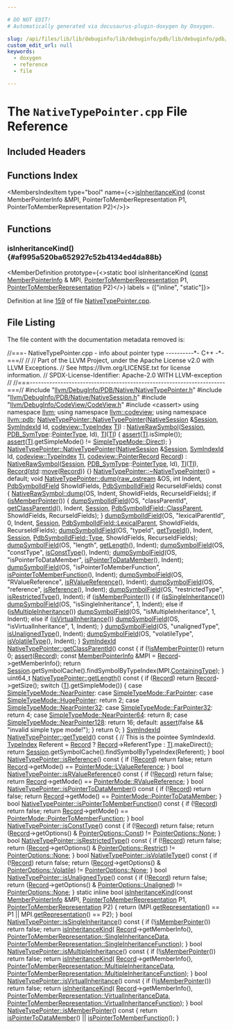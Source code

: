 ```yaml
---

# DO NOT EDIT!
# Automatically generated via docusaurus-plugin-doxygen by Doxygen.

slug: /api/files/lib/lib/debuginfo/lib/debuginfo/pdb/lib/debuginfo/pdb/native/nativetypepointer-cpp
custom_edit_url: null
keywords:
  - doxygen
  - reference
  - file

---
```





# The `NativeTypePointer.cpp` File Reference

<DoxygenPage pluginConfig={pluginConfig}>



## Included Headers

<IncludesList>
<IncludesListItem
  filePath="llvm/DebugInfo/PDB/Native/NativeTypePointer.h"
  permalink="/docs/api/files/include/include/llvm/include/llvm/debuginfo/include/llvm/debuginfo/pdb/include/llvm/debuginfo/pdb/native/nativetypepointer-h"
  isLocal="true" />
<IncludesListItem
  filePath="llvm/DebugInfo/PDB/Native/NativeSession.h"
  permalink="/docs/api/files/include/include/llvm/include/llvm/debuginfo/include/llvm/debuginfo/pdb/include/llvm/debuginfo/pdb/native/nativesession-h"
  isLocal="true" />
<IncludesListItem
  filePath="llvm/DebugInfo/CodeView/CodeView.h"
  permalink="/docs/api/files/include/include/llvm/include/llvm/debuginfo/include/llvm/debuginfo/codeview/codeview-h"
  isLocal="true" />
<IncludesListItem
  filePath="cassert"
  permalink=""
  isLocal="false" />
</IncludesList>

## Functions Index

<MembersIndex>

<MembersIndexItem
  type="bool"
  name={<><a href="#af995a520ba652927c52b4134ed4da88b">isInheritanceKind</a> (const MemberPointerInfo &amp;MPI, PointerToMemberRepresentation P1, PointerToMemberRepresentation P2)</>}>
</MembersIndexItem>

</MembersIndex>


<SectionDefinition>

## Functions

### isInheritanceKind() {#af995a520ba652927c52b4134ed4da88b}

<MemberDefinition
  prototype={<>static bool isInheritanceKind (<a href="/docs/api/files/lib/lib/target/lib/target/aarch64/aarch64promoteconstant-cpp/#a90f8350fecae261c25be85d38b451bff">const</a> <a href="/docs/api/classes/llvm/codeview/memberpointerinfo">MemberPointerInfo</a> &amp; MPI, <a href="/docs/api/namespaces/llvm/codeview/#a524c6566f0266fbbbe1c7ed25882c7dd">PointerToMemberRepresentation</a> P1, <a href="/docs/api/namespaces/llvm/codeview/#a524c6566f0266fbbbe1c7ed25882c7dd">PointerToMemberRepresentation</a> P2)</>}
  labels = {["inline", "static"]}>

Definition at line <a href="#l00159">159</a> of file <a href="/docs/api/files/lib/lib/debuginfo/lib/debuginfo/pdb/lib/debuginfo/pdb/native/nativetypepointer-cpp">NativeTypePointer.cpp</a>.
</MemberDefinition>

</SectionDefinition>

## File Listing

The file content with the documentation metadata removed is:

<ProgramListing>

<Link id="l00001" /><CodeLine lineNumber="1"><span class="doxyHighlightComment">//===- NativeTypePointer.cpp - info about pointer type ----------&#42;- C++ -&#42;-===//</span></CodeLine>
<Link id="l00002" /><CodeLine lineNumber="2"><span class="doxyHighlightComment">//</span></CodeLine>
<Link id="l00003" /><CodeLine lineNumber="3"><span class="doxyHighlightComment">// Part of the LLVM Project, under the Apache License v2.0 with LLVM Exceptions.</span></CodeLine>
<Link id="l00004" /><CodeLine lineNumber="4"><span class="doxyHighlightComment">// See https://llvm.org/LICENSE.txt for license information.</span></CodeLine>
<Link id="l00005" /><CodeLine lineNumber="5"><span class="doxyHighlightComment">// SPDX-License-Identifier: Apache-2.0 WITH LLVM-exception</span></CodeLine>
<Link id="l00006" /><CodeLine lineNumber="6"><span class="doxyHighlightComment">//</span></CodeLine>
<Link id="l00007" /><CodeLine lineNumber="7"><span class="doxyHighlightComment">//===----------------------------------------------------------------------===//</span></CodeLine>
<Link id="l00008" /><CodeLine lineNumber="8"></CodeLine>
<Link id="l00009" /><CodeLine lineNumber="9"><span class="doxyHighlightPreprocessor">#include &quot;<a href="/docs/api/files/include/include/llvm/include/llvm/debuginfo/include/llvm/debuginfo/pdb/include/llvm/debuginfo/pdb/native/nativetypepointer-h">llvm/DebugInfo/PDB/Native/NativeTypePointer.h</a>&quot;</span></CodeLine>
<Link id="l00010" /><CodeLine lineNumber="10"><span class="doxyHighlightPreprocessor">#include &quot;<a href="/docs/api/files/include/include/llvm/include/llvm/debuginfo/include/llvm/debuginfo/pdb/include/llvm/debuginfo/pdb/native/nativesession-h">llvm/DebugInfo/PDB/Native/NativeSession.h</a>&quot;</span></CodeLine>
<Link id="l00011" /><CodeLine lineNumber="11"></CodeLine>
<Link id="l00012" /><CodeLine lineNumber="12"><span class="doxyHighlightPreprocessor">#include &quot;<a href="/docs/api/files/include/include/llvm/include/llvm/debuginfo/include/llvm/debuginfo/codeview/codeview-h">llvm/DebugInfo/CodeView/CodeView.h</a>&quot;</span></CodeLine>
<Link id="l00013" /><CodeLine lineNumber="13"></CodeLine>
<Link id="l00014" /><CodeLine lineNumber="14"><span class="doxyHighlightPreprocessor">#include &lt;cassert&gt;</span></CodeLine>
<Link id="l00015" /><CodeLine lineNumber="15"></CodeLine>
<Link id="l00016" /><CodeLine lineNumber="16"><span class="doxyHighlightKeyword">using namespace </span><span class="doxyHighlight"><a href="/docs/api/namespaces/llvm">llvm</a>;</span></CodeLine>
<Link id="l00017" /><CodeLine lineNumber="17"><span class="doxyHighlightKeyword">using namespace </span><span class="doxyHighlight"><a href="/docs/api/namespaces/llvm/codeview">llvm::codeview</a>;</span></CodeLine>
<Link id="l00018" /><CodeLine lineNumber="18"><span class="doxyHighlightKeyword">using namespace </span><span class="doxyHighlight"><a href="/docs/api/namespaces/llvm/pdb">llvm::pdb</a>;</span></CodeLine>
<Link id="l00019" /><CodeLine lineNumber="19"></CodeLine>
<Link id="l00020" /><CodeLine lineNumber="20" lineLink="/docs/api/classes/llvm/pdb/nativetypepointer/#ab505cfbd671a4ca4db53adda746f04ad"><span class="doxyHighlight"><a href="/docs/api/classes/llvm/pdb/nativetypepointer/#ab505cfbd671a4ca4db53adda746f04ad">NativeTypePointer::NativeTypePointer</a>(<a href="/docs/api/classes/llvm/pdb/nativesession">NativeSession</a> &amp;<a href="/docs/api/classes/llvm/pdb/nativerawsymbol/#ae264b7462dfb57a16a94b8f871f52920">Session</a>, <a href="/docs/api/namespaces/llvm/pdb/#a0d95a0af7fff523a0a4bfb7f6b578d12">SymIndexId</a> Id,</span></CodeLine>
<Link id="l00021" /><CodeLine lineNumber="21"><span class="doxyHighlight">                                     <a href="/docs/api/classes/llvm/codeview/typeindex">codeview::TypeIndex</a> <a href="/docs/api/classes/llvm/pdb/nativetypepointer/#a90bb92a5920a90c1263efc52a320a130">TI</a>)</span></CodeLine>
<Link id="l00022" /><CodeLine lineNumber="22"><span class="doxyHighlight">    : <a href="/docs/api/classes/llvm/pdb/nativerawsymbol/#a4cbeed8a0b429b5aea245873a199f97b">NativeRawSymbol</a>(<a href="/docs/api/classes/llvm/pdb/nativerawsymbol/#ae264b7462dfb57a16a94b8f871f52920">Session</a>, <a href="/docs/api/namespaces/llvm/pdb/#a33e853ec74d48b1340d1d4bae772d30b">PDB&#95;SymType</a>::<a href="/docs/api/namespaces/llvm/pdb/#a33e853ec74d48b1340d1d4bae772d30bae385c38bb67ea909198e13ee23c21028">PointerType</a>, Id), <a href="/docs/api/classes/llvm/pdb/nativetypepointer/#a90bb92a5920a90c1263efc52a320a130">TI</a>(<a href="/docs/api/classes/llvm/pdb/nativetypepointer/#a90bb92a5920a90c1263efc52a320a130">TI</a>) &#123;</span></CodeLine>
<Link id="l00023" /><CodeLine lineNumber="23"><span class="doxyHighlight">  <a href="/docs/api/files/lib/lib/target/lib/target/amdgpu/silowercontrolflow-cpp/#a4868c5d81c5ccc98c47aeab6244346a0">assert</a>(<a href="/docs/api/classes/llvm/pdb/nativetypepointer/#a90bb92a5920a90c1263efc52a320a130">TI</a>.isSimple());</span></CodeLine>
<Link id="l00024" /><CodeLine lineNumber="24"><span class="doxyHighlight">  <a href="/docs/api/files/lib/lib/target/lib/target/amdgpu/silowercontrolflow-cpp/#a4868c5d81c5ccc98c47aeab6244346a0">assert</a>(<a href="/docs/api/classes/llvm/pdb/nativetypepointer/#a90bb92a5920a90c1263efc52a320a130">TI</a>.getSimpleMode() != <a href="/docs/api/namespaces/llvm/codeview/#a9a5c54ae452fcc89ddc0c8d9b7b46caaafd1dd0c603be8170f9eae0be9f2f6afb">SimpleTypeMode::Direct</a>);</span></CodeLine>
<Link id="l00025" /><CodeLine lineNumber="25"><span class="doxyHighlight">&#125;</span></CodeLine>
<Link id="l00026" /><CodeLine lineNumber="26"></CodeLine>
<Link id="l00027" /><CodeLine lineNumber="27" lineLink="/docs/api/classes/llvm/pdb/nativetypepointer/#a6c55b42ed0eae4232518eb7911e4527b"><span class="doxyHighlight"><a href="/docs/api/classes/llvm/pdb/nativetypepointer/#ab505cfbd671a4ca4db53adda746f04ad">NativeTypePointer::NativeTypePointer</a>(<a href="/docs/api/classes/llvm/pdb/nativesession">NativeSession</a> &amp;<a href="/docs/api/classes/llvm/pdb/nativerawsymbol/#ae264b7462dfb57a16a94b8f871f52920">Session</a>, <a href="/docs/api/namespaces/llvm/pdb/#a0d95a0af7fff523a0a4bfb7f6b578d12">SymIndexId</a> Id,</span></CodeLine>
<Link id="l00028" /><CodeLine lineNumber="28"><span class="doxyHighlight">                                     <a href="/docs/api/classes/llvm/codeview/typeindex">codeview::TypeIndex</a> <a href="/docs/api/classes/llvm/pdb/nativetypepointer/#a90bb92a5920a90c1263efc52a320a130">TI</a>,</span></CodeLine>
<Link id="l00029" /><CodeLine lineNumber="29"><span class="doxyHighlight">                                     <a href="/docs/api/classes/llvm/codeview/pointerrecord">codeview::PointerRecord</a> <a href="/docs/api/classes/llvm/pdb/nativetypepointer/#aeab0af506bd57a8fb15cae29a3309ed7">Record</a>)</span></CodeLine>
<Link id="l00030" /><CodeLine lineNumber="30"><span class="doxyHighlight">    : <a href="/docs/api/classes/llvm/pdb/nativerawsymbol/#a4cbeed8a0b429b5aea245873a199f97b">NativeRawSymbol</a>(<a href="/docs/api/classes/llvm/pdb/nativerawsymbol/#ae264b7462dfb57a16a94b8f871f52920">Session</a>, <a href="/docs/api/namespaces/llvm/pdb/#a33e853ec74d48b1340d1d4bae772d30b">PDB&#95;SymType</a>::<a href="/docs/api/namespaces/llvm/pdb/#a33e853ec74d48b1340d1d4bae772d30bae385c38bb67ea909198e13ee23c21028">PointerType</a>, Id), <a href="/docs/api/classes/llvm/pdb/nativetypepointer/#a90bb92a5920a90c1263efc52a320a130">TI</a>(<a href="/docs/api/classes/llvm/pdb/nativetypepointer/#a90bb92a5920a90c1263efc52a320a130">TI</a>),</span></CodeLine>
<Link id="l00031" /><CodeLine lineNumber="31"><span class="doxyHighlight">      <a href="/docs/api/classes/llvm/pdb/nativetypepointer/#aeab0af506bd57a8fb15cae29a3309ed7">Record</a>(<a href="/docs/api/namespaces/std">std</a>::<a href="/docs/api/namespaces/llvm/#abfc9c7ecf70f66901e439f7c04ef3dbb">move</a>(<a href="/docs/api/classes/llvm/pdb/nativetypepointer/#aeab0af506bd57a8fb15cae29a3309ed7">Record</a>)) &#123;&#125;</span></CodeLine>
<Link id="l00032" /><CodeLine lineNumber="32"></CodeLine>
<Link id="l00033" /><CodeLine lineNumber="33"><span class="doxyHighlight"><a href="/docs/api/classes/llvm/pdb/nativetypepointer/#a5429597efbdd652c1552340981ea852d">NativeTypePointer::~NativeTypePointer</a>() = </span><span class="doxyHighlightKeywordFlow">default</span><span class="doxyHighlight">;</span></CodeLine>
<Link id="l00034" /><CodeLine lineNumber="34"></CodeLine>
<Link id="l00035" /><CodeLine lineNumber="35" lineLink="/docs/api/classes/llvm/pdb/nativetypepointer/#a345422190d7931ba8f40e98dcf8e75b0"><span class="doxyHighlightKeywordType">void</span><span class="doxyHighlight"> <a href="/docs/api/classes/llvm/pdb/nativetypepointer/#a345422190d7931ba8f40e98dcf8e75b0">NativeTypePointer::dump</a>(<a href="/docs/api/classes/llvm/raw-ostream">raw&#95;ostream</a> &amp;OS, </span><span class="doxyHighlightKeywordType">int</span><span class="doxyHighlight"> Indent,</span></CodeLine>
<Link id="l00036" /><CodeLine lineNumber="36"><span class="doxyHighlight">                             <a href="/docs/api/namespaces/llvm/pdb/#a952cb7401a07c49e2879fbfc92f0dc2c">PdbSymbolIdField</a> ShowIdFields,</span></CodeLine>
<Link id="l00037" /><CodeLine lineNumber="37"><span class="doxyHighlight">                             <a href="/docs/api/namespaces/llvm/pdb/#a952cb7401a07c49e2879fbfc92f0dc2c">PdbSymbolIdField</a> RecurseIdFields)</span><span class="doxyHighlightKeyword"> const </span><span class="doxyHighlight">&#123;</span></CodeLine>
<Link id="l00038" /><CodeLine lineNumber="38"><span class="doxyHighlight">  <a href="/docs/api/classes/llvm/pdb/nativerawsymbol/#aeeda1eb1da6fda8318d0a3093caa3ea2">NativeRawSymbol::dump</a>(OS, Indent, ShowIdFields, RecurseIdFields);</span></CodeLine>
<Link id="l00039" /><CodeLine lineNumber="39"></CodeLine>
<Link id="l00040" /><CodeLine lineNumber="40"><span class="doxyHighlight">  </span><span class="doxyHighlightKeywordFlow">if</span><span class="doxyHighlight"> (<a href="/docs/api/classes/llvm/pdb/nativetypepointer/#aa7e4a7228eb6759f0a31c4befccf8019">isMemberPointer</a>()) &#123;</span></CodeLine>
<Link id="l00041" /><CodeLine lineNumber="41"><span class="doxyHighlight">    <a href="/docs/api/namespaces/llvm/pdb/#aebe60f61f4fe8956834c561bfb8a75e8">dumpSymbolIdField</a>(OS, </span><span class="doxyHighlightStringLiteral">&quot;classParentId&quot;</span><span class="doxyHighlight">, <a href="/docs/api/classes/llvm/pdb/nativetypepointer/#a4805d5612b80e0d248c3ddc1a2997a95">getClassParentId</a>(), Indent, <a href="/docs/api/classes/llvm/pdb/nativerawsymbol/#ae264b7462dfb57a16a94b8f871f52920">Session</a>,</span></CodeLine>
<Link id="l00042" /><CodeLine lineNumber="42"><span class="doxyHighlight">                      <a href="/docs/api/namespaces/llvm/pdb/#a952cb7401a07c49e2879fbfc92f0dc2ca5ec2b91b4f21888ae4a157c15d806941">PdbSymbolIdField::ClassParent</a>, ShowIdFields,</span></CodeLine>
<Link id="l00043" /><CodeLine lineNumber="43"><span class="doxyHighlight">                      RecurseIdFields);</span></CodeLine>
<Link id="l00044" /><CodeLine lineNumber="44"><span class="doxyHighlight">  &#125;</span></CodeLine>
<Link id="l00045" /><CodeLine lineNumber="45"><span class="doxyHighlight">  <a href="/docs/api/namespaces/llvm/pdb/#aebe60f61f4fe8956834c561bfb8a75e8">dumpSymbolIdField</a>(OS, </span><span class="doxyHighlightStringLiteral">&quot;lexicalParentId&quot;</span><span class="doxyHighlight">, 0, Indent, <a href="/docs/api/classes/llvm/pdb/nativerawsymbol/#ae264b7462dfb57a16a94b8f871f52920">Session</a>,</span></CodeLine>
<Link id="l00046" /><CodeLine lineNumber="46"><span class="doxyHighlight">                    <a href="/docs/api/namespaces/llvm/pdb/#a952cb7401a07c49e2879fbfc92f0dc2ca0a31053bfd7ad7db33f78a8c31f4c99a">PdbSymbolIdField::LexicalParent</a>, ShowIdFields,</span></CodeLine>
<Link id="l00047" /><CodeLine lineNumber="47"><span class="doxyHighlight">                    RecurseIdFields);</span></CodeLine>
<Link id="l00048" /><CodeLine lineNumber="48"><span class="doxyHighlight">  <a href="/docs/api/namespaces/llvm/pdb/#aebe60f61f4fe8956834c561bfb8a75e8">dumpSymbolIdField</a>(OS, </span><span class="doxyHighlightStringLiteral">&quot;typeId&quot;</span><span class="doxyHighlight">, <a href="/docs/api/classes/llvm/pdb/nativetypepointer/#a0a0e930306877fcde9ec2d6b9e9abd15">getTypeId</a>(), Indent, <a href="/docs/api/classes/llvm/pdb/nativerawsymbol/#ae264b7462dfb57a16a94b8f871f52920">Session</a>,</span></CodeLine>
<Link id="l00049" /><CodeLine lineNumber="49"><span class="doxyHighlight">                    <a href="/docs/api/namespaces/llvm/pdb/#a952cb7401a07c49e2879fbfc92f0dc2caa1fa27779242b4902f7ae3bdd5c6d508">PdbSymbolIdField::Type</a>, ShowIdFields, RecurseIdFields);</span></CodeLine>
<Link id="l00050" /><CodeLine lineNumber="50"><span class="doxyHighlight">  <a href="/docs/api/namespaces/llvm/pdb/#a28e0e7c7f7920e3608fea13ec3e4394e">dumpSymbolField</a>(OS, </span><span class="doxyHighlightStringLiteral">&quot;length&quot;</span><span class="doxyHighlight">, <a href="/docs/api/classes/llvm/pdb/nativetypepointer/#ac94623caedbca7f9d08757406113097e">getLength</a>(), Indent);</span></CodeLine>
<Link id="l00051" /><CodeLine lineNumber="51"><span class="doxyHighlight">  <a href="/docs/api/namespaces/llvm/pdb/#a28e0e7c7f7920e3608fea13ec3e4394e">dumpSymbolField</a>(OS, </span><span class="doxyHighlightStringLiteral">&quot;constType&quot;</span><span class="doxyHighlight">, <a href="/docs/api/classes/llvm/pdb/nativetypepointer/#a65827bd953d4215dd6c5635cd9577a13">isConstType</a>(), Indent);</span></CodeLine>
<Link id="l00052" /><CodeLine lineNumber="52"><span class="doxyHighlight">  <a href="/docs/api/namespaces/llvm/pdb/#a28e0e7c7f7920e3608fea13ec3e4394e">dumpSymbolField</a>(OS, </span><span class="doxyHighlightStringLiteral">&quot;isPointerToDataMember&quot;</span><span class="doxyHighlight">, <a href="/docs/api/classes/llvm/pdb/nativetypepointer/#a1f75e0676f94c37de3f6d8682a77c5d6">isPointerToDataMember</a>(), Indent);</span></CodeLine>
<Link id="l00053" /><CodeLine lineNumber="53"><span class="doxyHighlight">  <a href="/docs/api/namespaces/llvm/pdb/#a28e0e7c7f7920e3608fea13ec3e4394e">dumpSymbolField</a>(OS, </span><span class="doxyHighlightStringLiteral">&quot;isPointerToMemberFunction&quot;</span><span class="doxyHighlight">, <a href="/docs/api/classes/llvm/pdb/nativetypepointer/#a424b3b1c390e74a8177b087699bcd22c">isPointerToMemberFunction</a>(),</span></CodeLine>
<Link id="l00054" /><CodeLine lineNumber="54"><span class="doxyHighlight">                  Indent);</span></CodeLine>
<Link id="l00055" /><CodeLine lineNumber="55"><span class="doxyHighlight">  <a href="/docs/api/namespaces/llvm/pdb/#a28e0e7c7f7920e3608fea13ec3e4394e">dumpSymbolField</a>(OS, </span><span class="doxyHighlightStringLiteral">&quot;RValueReference&quot;</span><span class="doxyHighlight">, <a href="/docs/api/classes/llvm/pdb/nativetypepointer/#aaad1bb64a5fe6dfe831822aa51d119a8">isRValueReference</a>(), Indent);</span></CodeLine>
<Link id="l00056" /><CodeLine lineNumber="56"><span class="doxyHighlight">  <a href="/docs/api/namespaces/llvm/pdb/#a28e0e7c7f7920e3608fea13ec3e4394e">dumpSymbolField</a>(OS, </span><span class="doxyHighlightStringLiteral">&quot;reference&quot;</span><span class="doxyHighlight">, <a href="/docs/api/classes/llvm/pdb/nativetypepointer/#a5491839bc80efcb86c57f2d102432f18">isReference</a>(), Indent);</span></CodeLine>
<Link id="l00057" /><CodeLine lineNumber="57"><span class="doxyHighlight">  <a href="/docs/api/namespaces/llvm/pdb/#a28e0e7c7f7920e3608fea13ec3e4394e">dumpSymbolField</a>(OS, </span><span class="doxyHighlightStringLiteral">&quot;restrictedType&quot;</span><span class="doxyHighlight">, <a href="/docs/api/classes/llvm/pdb/nativetypepointer/#aeb1f0b3a5fc18615a2e91380fc58ba1b">isRestrictedType</a>(), Indent);</span></CodeLine>
<Link id="l00058" /><CodeLine lineNumber="58"><span class="doxyHighlight">  </span><span class="doxyHighlightKeywordFlow">if</span><span class="doxyHighlight"> (<a href="/docs/api/classes/llvm/pdb/nativetypepointer/#aa7e4a7228eb6759f0a31c4befccf8019">isMemberPointer</a>()) &#123;</span></CodeLine>
<Link id="l00059" /><CodeLine lineNumber="59"><span class="doxyHighlight">    </span><span class="doxyHighlightKeywordFlow">if</span><span class="doxyHighlight"> (<a href="/docs/api/classes/llvm/pdb/nativetypepointer/#a6dcf96a969eb7a017c7ee193e226ce3c">isSingleInheritance</a>())</span></CodeLine>
<Link id="l00060" /><CodeLine lineNumber="60"><span class="doxyHighlight">      <a href="/docs/api/namespaces/llvm/pdb/#a28e0e7c7f7920e3608fea13ec3e4394e">dumpSymbolField</a>(OS, </span><span class="doxyHighlightStringLiteral">&quot;isSingleInheritance&quot;</span><span class="doxyHighlight">, 1, Indent);</span></CodeLine>
<Link id="l00061" /><CodeLine lineNumber="61"><span class="doxyHighlight">    </span><span class="doxyHighlightKeywordFlow">else</span><span class="doxyHighlight"> </span><span class="doxyHighlightKeywordFlow">if</span><span class="doxyHighlight"> (<a href="/docs/api/classes/llvm/pdb/nativetypepointer/#a7253f2536c2db48120492b1b078ca0f4">isMultipleInheritance</a>())</span></CodeLine>
<Link id="l00062" /><CodeLine lineNumber="62"><span class="doxyHighlight">      <a href="/docs/api/namespaces/llvm/pdb/#a28e0e7c7f7920e3608fea13ec3e4394e">dumpSymbolField</a>(OS, </span><span class="doxyHighlightStringLiteral">&quot;isMultipleInheritance&quot;</span><span class="doxyHighlight">, 1, Indent);</span></CodeLine>
<Link id="l00063" /><CodeLine lineNumber="63"><span class="doxyHighlight">    </span><span class="doxyHighlightKeywordFlow">else</span><span class="doxyHighlight"> </span><span class="doxyHighlightKeywordFlow">if</span><span class="doxyHighlight"> (<a href="/docs/api/classes/llvm/pdb/nativetypepointer/#a5e925cb23beb9c7f21317f0905151a49">isVirtualInheritance</a>())</span></CodeLine>
<Link id="l00064" /><CodeLine lineNumber="64"><span class="doxyHighlight">      <a href="/docs/api/namespaces/llvm/pdb/#a28e0e7c7f7920e3608fea13ec3e4394e">dumpSymbolField</a>(OS, </span><span class="doxyHighlightStringLiteral">&quot;isVirtualInheritance&quot;</span><span class="doxyHighlight">, 1, Indent);</span></CodeLine>
<Link id="l00065" /><CodeLine lineNumber="65"><span class="doxyHighlight">  &#125;</span></CodeLine>
<Link id="l00066" /><CodeLine lineNumber="66"><span class="doxyHighlight">  <a href="/docs/api/namespaces/llvm/pdb/#a28e0e7c7f7920e3608fea13ec3e4394e">dumpSymbolField</a>(OS, </span><span class="doxyHighlightStringLiteral">&quot;unalignedType&quot;</span><span class="doxyHighlight">, <a href="/docs/api/classes/llvm/pdb/nativetypepointer/#ab5d9e48c7b104c0bd45fe643a8e12891">isUnalignedType</a>(), Indent);</span></CodeLine>
<Link id="l00067" /><CodeLine lineNumber="67"><span class="doxyHighlight">  <a href="/docs/api/namespaces/llvm/pdb/#a28e0e7c7f7920e3608fea13ec3e4394e">dumpSymbolField</a>(OS, </span><span class="doxyHighlightStringLiteral">&quot;volatileType&quot;</span><span class="doxyHighlight">, <a href="/docs/api/classes/llvm/pdb/nativetypepointer/#ac78738977ee6d3500698798e7ee69b64">isVolatileType</a>(), Indent);</span></CodeLine>
<Link id="l00068" /><CodeLine lineNumber="68"><span class="doxyHighlight">&#125;</span></CodeLine>
<Link id="l00069" /><CodeLine lineNumber="69"></CodeLine>
<Link id="l00070" /><CodeLine lineNumber="70" lineLink="/docs/api/classes/llvm/pdb/nativetypepointer/#a4805d5612b80e0d248c3ddc1a2997a95"><span class="doxyHighlight"><a href="/docs/api/namespaces/llvm/pdb/#a0d95a0af7fff523a0a4bfb7f6b578d12">SymIndexId</a> <a href="/docs/api/classes/llvm/pdb/nativetypepointer/#a4805d5612b80e0d248c3ddc1a2997a95">NativeTypePointer::getClassParentId</a>()</span><span class="doxyHighlightKeyword"> const </span><span class="doxyHighlight">&#123;</span></CodeLine>
<Link id="l00071" /><CodeLine lineNumber="71"><span class="doxyHighlight">  </span><span class="doxyHighlightKeywordFlow">if</span><span class="doxyHighlight"> (!<a href="/docs/api/classes/llvm/pdb/nativetypepointer/#aa7e4a7228eb6759f0a31c4befccf8019">isMemberPointer</a>())</span></CodeLine>
<Link id="l00072" /><CodeLine lineNumber="72"><span class="doxyHighlight">    </span><span class="doxyHighlightKeywordFlow">return</span><span class="doxyHighlight"> 0;</span></CodeLine>
<Link id="l00073" /><CodeLine lineNumber="73"></CodeLine>
<Link id="l00074" /><CodeLine lineNumber="74"><span class="doxyHighlight">  <a href="/docs/api/files/lib/lib/target/lib/target/amdgpu/silowercontrolflow-cpp/#a4868c5d81c5ccc98c47aeab6244346a0">assert</a>(<a href="/docs/api/classes/llvm/pdb/nativetypepointer/#aeab0af506bd57a8fb15cae29a3309ed7">Record</a>);</span></CodeLine>
<Link id="l00075" /><CodeLine lineNumber="75"><span class="doxyHighlight">  </span><span class="doxyHighlightKeyword">const</span><span class="doxyHighlight"> <a href="/docs/api/classes/llvm/codeview/memberpointerinfo">MemberPointerInfo</a> &amp;MPI = <a href="/docs/api/classes/llvm/pdb/nativetypepointer/#aeab0af506bd57a8fb15cae29a3309ed7">Record</a>-&gt;getMemberInfo();</span></CodeLine>
<Link id="l00076" /><CodeLine lineNumber="76"><span class="doxyHighlight">  </span><span class="doxyHighlightKeywordFlow">return</span><span class="doxyHighlight"> <a href="/docs/api/classes/llvm/pdb/nativerawsymbol/#ae264b7462dfb57a16a94b8f871f52920">Session</a>.getSymbolCache().findSymbolByTypeIndex(MPI.<a href="/docs/api/classes/llvm/codeview/memberpointerinfo/#aa62149c3c6a779f5fc77447390ccfc5f">ContainingType</a>);</span></CodeLine>
<Link id="l00077" /><CodeLine lineNumber="77"><span class="doxyHighlight">&#125;</span></CodeLine>
<Link id="l00078" /><CodeLine lineNumber="78"></CodeLine>
<Link id="l00079" /><CodeLine lineNumber="79" lineLink="/docs/api/classes/llvm/pdb/nativetypepointer/#ac94623caedbca7f9d08757406113097e"><span class="doxyHighlight">uint64&#95;t <a href="/docs/api/classes/llvm/pdb/nativetypepointer/#ac94623caedbca7f9d08757406113097e">NativeTypePointer::getLength</a>()</span><span class="doxyHighlightKeyword"> const </span><span class="doxyHighlight">&#123;</span></CodeLine>
<Link id="l00080" /><CodeLine lineNumber="80"><span class="doxyHighlight">  </span><span class="doxyHighlightKeywordFlow">if</span><span class="doxyHighlight"> (<a href="/docs/api/classes/llvm/pdb/nativetypepointer/#aeab0af506bd57a8fb15cae29a3309ed7">Record</a>)</span></CodeLine>
<Link id="l00081" /><CodeLine lineNumber="81"><span class="doxyHighlight">    </span><span class="doxyHighlightKeywordFlow">return</span><span class="doxyHighlight"> <a href="/docs/api/classes/llvm/pdb/nativetypepointer/#aeab0af506bd57a8fb15cae29a3309ed7">Record</a>-&gt;getSize();</span></CodeLine>
<Link id="l00082" /><CodeLine lineNumber="82"></CodeLine>
<Link id="l00083" /><CodeLine lineNumber="83"><span class="doxyHighlight">  </span><span class="doxyHighlightKeywordFlow">switch</span><span class="doxyHighlight"> (<a href="/docs/api/classes/llvm/pdb/nativetypepointer/#a90bb92a5920a90c1263efc52a320a130">TI</a>.getSimpleMode()) &#123;</span></CodeLine>
<Link id="l00084" /><CodeLine lineNumber="84"><span class="doxyHighlight">  </span><span class="doxyHighlightKeywordFlow">case</span><span class="doxyHighlight"> <a href="/docs/api/namespaces/llvm/codeview/#a9a5c54ae452fcc89ddc0c8d9b7b46caaa02027bfdc30a94b3403f55272734cfa6">SimpleTypeMode::NearPointer</a>:</span></CodeLine>
<Link id="l00085" /><CodeLine lineNumber="85"><span class="doxyHighlight">  </span><span class="doxyHighlightKeywordFlow">case</span><span class="doxyHighlight"> <a href="/docs/api/namespaces/llvm/codeview/#a9a5c54ae452fcc89ddc0c8d9b7b46caaa50b45f9cd686e534d40ffce8247c33de">SimpleTypeMode::FarPointer</a>:</span></CodeLine>
<Link id="l00086" /><CodeLine lineNumber="86"><span class="doxyHighlight">  </span><span class="doxyHighlightKeywordFlow">case</span><span class="doxyHighlight"> <a href="/docs/api/namespaces/llvm/codeview/#a9a5c54ae452fcc89ddc0c8d9b7b46caaaae71736521fce2dc51ce0fe09f468f3b">SimpleTypeMode::HugePointer</a>:</span></CodeLine>
<Link id="l00087" /><CodeLine lineNumber="87"><span class="doxyHighlight">    </span><span class="doxyHighlightKeywordFlow">return</span><span class="doxyHighlight"> 2;</span></CodeLine>
<Link id="l00088" /><CodeLine lineNumber="88"><span class="doxyHighlight">  </span><span class="doxyHighlightKeywordFlow">case</span><span class="doxyHighlight"> <a href="/docs/api/namespaces/llvm/codeview/#a9a5c54ae452fcc89ddc0c8d9b7b46caaadc6b5357b616d34a07d679a56ad90aba">SimpleTypeMode::NearPointer32</a>:</span></CodeLine>
<Link id="l00089" /><CodeLine lineNumber="89"><span class="doxyHighlight">  </span><span class="doxyHighlightKeywordFlow">case</span><span class="doxyHighlight"> <a href="/docs/api/namespaces/llvm/codeview/#a9a5c54ae452fcc89ddc0c8d9b7b46caaa88173e475c2c0f2897927bf66c470336">SimpleTypeMode::FarPointer32</a>:</span></CodeLine>
<Link id="l00090" /><CodeLine lineNumber="90"><span class="doxyHighlight">    </span><span class="doxyHighlightKeywordFlow">return</span><span class="doxyHighlight"> 4;</span></CodeLine>
<Link id="l00091" /><CodeLine lineNumber="91"><span class="doxyHighlight">  </span><span class="doxyHighlightKeywordFlow">case</span><span class="doxyHighlight"> <a href="/docs/api/namespaces/llvm/codeview/#a9a5c54ae452fcc89ddc0c8d9b7b46caaa6b5cf2c011b307b6427f284c7423a769">SimpleTypeMode::NearPointer64</a>:</span></CodeLine>
<Link id="l00092" /><CodeLine lineNumber="92"><span class="doxyHighlight">    </span><span class="doxyHighlightKeywordFlow">return</span><span class="doxyHighlight"> 8;</span></CodeLine>
<Link id="l00093" /><CodeLine lineNumber="93"><span class="doxyHighlight">  </span><span class="doxyHighlightKeywordFlow">case</span><span class="doxyHighlight"> <a href="/docs/api/namespaces/llvm/codeview/#a9a5c54ae452fcc89ddc0c8d9b7b46caaa9290f95435c323f951e081836e89f2e4">SimpleTypeMode::NearPointer128</a>:</span></CodeLine>
<Link id="l00094" /><CodeLine lineNumber="94"><span class="doxyHighlight">    </span><span class="doxyHighlightKeywordFlow">return</span><span class="doxyHighlight"> 16;</span></CodeLine>
<Link id="l00095" /><CodeLine lineNumber="95"><span class="doxyHighlight">  </span><span class="doxyHighlightKeywordFlow">default</span><span class="doxyHighlight">:</span></CodeLine>
<Link id="l00096" /><CodeLine lineNumber="96"><span class="doxyHighlight">    <a href="/docs/api/files/lib/lib/target/lib/target/amdgpu/silowercontrolflow-cpp/#a4868c5d81c5ccc98c47aeab6244346a0">assert</a>(</span><span class="doxyHighlightKeyword">false</span><span class="doxyHighlight"> &amp;&amp; </span><span class="doxyHighlightStringLiteral">&quot;invalid simple type mode!&quot;</span><span class="doxyHighlight">);</span></CodeLine>
<Link id="l00097" /><CodeLine lineNumber="97"><span class="doxyHighlight">  &#125;</span></CodeLine>
<Link id="l00098" /><CodeLine lineNumber="98"><span class="doxyHighlight">  </span><span class="doxyHighlightKeywordFlow">return</span><span class="doxyHighlight"> 0;</span></CodeLine>
<Link id="l00099" /><CodeLine lineNumber="99"><span class="doxyHighlight">&#125;</span></CodeLine>
<Link id="l00100" /><CodeLine lineNumber="100"></CodeLine>
<Link id="l00101" /><CodeLine lineNumber="101" lineLink="/docs/api/classes/llvm/pdb/nativetypepointer/#a0a0e930306877fcde9ec2d6b9e9abd15"><span class="doxyHighlight"><a href="/docs/api/namespaces/llvm/pdb/#a0d95a0af7fff523a0a4bfb7f6b578d12">SymIndexId</a> <a href="/docs/api/classes/llvm/pdb/nativetypepointer/#a0a0e930306877fcde9ec2d6b9e9abd15">NativeTypePointer::getTypeId</a>()</span><span class="doxyHighlightKeyword"> const </span><span class="doxyHighlight">&#123;</span></CodeLine>
<Link id="l00102" /><CodeLine lineNumber="102"><span class="doxyHighlight">  </span><span class="doxyHighlightComment">// This is the pointee SymIndexId.</span></CodeLine>
<Link id="l00103" /><CodeLine lineNumber="103"><span class="doxyHighlight">  <a href="/docs/api/classes/llvm/codeview/typeindex">TypeIndex</a> Referent = <a href="/docs/api/classes/llvm/pdb/nativetypepointer/#aeab0af506bd57a8fb15cae29a3309ed7">Record</a> ? <a href="/docs/api/classes/llvm/pdb/nativetypepointer/#aeab0af506bd57a8fb15cae29a3309ed7">Record</a>-&gt;ReferentType : <a href="/docs/api/classes/llvm/pdb/nativetypepointer/#a90bb92a5920a90c1263efc52a320a130">TI</a>.makeDirect();</span></CodeLine>
<Link id="l00104" /><CodeLine lineNumber="104"></CodeLine>
<Link id="l00105" /><CodeLine lineNumber="105"><span class="doxyHighlight">  </span><span class="doxyHighlightKeywordFlow">return</span><span class="doxyHighlight"> <a href="/docs/api/classes/llvm/pdb/nativerawsymbol/#ae264b7462dfb57a16a94b8f871f52920">Session</a>.getSymbolCache().findSymbolByTypeIndex(Referent);</span></CodeLine>
<Link id="l00106" /><CodeLine lineNumber="106"><span class="doxyHighlight">&#125;</span></CodeLine>
<Link id="l00107" /><CodeLine lineNumber="107"></CodeLine>
<Link id="l00108" /><CodeLine lineNumber="108" lineLink="/docs/api/classes/llvm/pdb/nativetypepointer/#a5491839bc80efcb86c57f2d102432f18"><span class="doxyHighlightKeywordType">bool</span><span class="doxyHighlight"> <a href="/docs/api/classes/llvm/pdb/nativetypepointer/#a5491839bc80efcb86c57f2d102432f18">NativeTypePointer::isReference</a>()</span><span class="doxyHighlightKeyword"> const </span><span class="doxyHighlight">&#123;</span></CodeLine>
<Link id="l00109" /><CodeLine lineNumber="109"><span class="doxyHighlight">  </span><span class="doxyHighlightKeywordFlow">if</span><span class="doxyHighlight"> (!<a href="/docs/api/classes/llvm/pdb/nativetypepointer/#aeab0af506bd57a8fb15cae29a3309ed7">Record</a>)</span></CodeLine>
<Link id="l00110" /><CodeLine lineNumber="110"><span class="doxyHighlight">    </span><span class="doxyHighlightKeywordFlow">return</span><span class="doxyHighlight"> </span><span class="doxyHighlightKeyword">false</span><span class="doxyHighlight">;</span></CodeLine>
<Link id="l00111" /><CodeLine lineNumber="111"><span class="doxyHighlight">  </span><span class="doxyHighlightKeywordFlow">return</span><span class="doxyHighlight"> <a href="/docs/api/classes/llvm/pdb/nativetypepointer/#aeab0af506bd57a8fb15cae29a3309ed7">Record</a>-&gt;getMode() == <a href="/docs/api/namespaces/llvm/codeview/#a0bfa8e65ecd85f3151f84bb53ad4bcbca3408011d07d71eb98afa178eae72faf6">PointerMode::LValueReference</a>;</span></CodeLine>
<Link id="l00112" /><CodeLine lineNumber="112"><span class="doxyHighlight">&#125;</span></CodeLine>
<Link id="l00113" /><CodeLine lineNumber="113"></CodeLine>
<Link id="l00114" /><CodeLine lineNumber="114" lineLink="/docs/api/classes/llvm/pdb/nativetypepointer/#aaad1bb64a5fe6dfe831822aa51d119a8"><span class="doxyHighlightKeywordType">bool</span><span class="doxyHighlight"> <a href="/docs/api/classes/llvm/pdb/nativetypepointer/#aaad1bb64a5fe6dfe831822aa51d119a8">NativeTypePointer::isRValueReference</a>()</span><span class="doxyHighlightKeyword"> const </span><span class="doxyHighlight">&#123;</span></CodeLine>
<Link id="l00115" /><CodeLine lineNumber="115"><span class="doxyHighlight">  </span><span class="doxyHighlightKeywordFlow">if</span><span class="doxyHighlight"> (!<a href="/docs/api/classes/llvm/pdb/nativetypepointer/#aeab0af506bd57a8fb15cae29a3309ed7">Record</a>)</span></CodeLine>
<Link id="l00116" /><CodeLine lineNumber="116"><span class="doxyHighlight">    </span><span class="doxyHighlightKeywordFlow">return</span><span class="doxyHighlight"> </span><span class="doxyHighlightKeyword">false</span><span class="doxyHighlight">;</span></CodeLine>
<Link id="l00117" /><CodeLine lineNumber="117"><span class="doxyHighlight">  </span><span class="doxyHighlightKeywordFlow">return</span><span class="doxyHighlight"> <a href="/docs/api/classes/llvm/pdb/nativetypepointer/#aeab0af506bd57a8fb15cae29a3309ed7">Record</a>-&gt;getMode() == <a href="/docs/api/namespaces/llvm/codeview/#a0bfa8e65ecd85f3151f84bb53ad4bcbcaa68a3262ced5b445f2a5a1953c279116">PointerMode::RValueReference</a>;</span></CodeLine>
<Link id="l00118" /><CodeLine lineNumber="118"><span class="doxyHighlight">&#125;</span></CodeLine>
<Link id="l00119" /><CodeLine lineNumber="119"></CodeLine>
<Link id="l00120" /><CodeLine lineNumber="120" lineLink="/docs/api/classes/llvm/pdb/nativetypepointer/#a1f75e0676f94c37de3f6d8682a77c5d6"><span class="doxyHighlightKeywordType">bool</span><span class="doxyHighlight"> <a href="/docs/api/classes/llvm/pdb/nativetypepointer/#a1f75e0676f94c37de3f6d8682a77c5d6">NativeTypePointer::isPointerToDataMember</a>()</span><span class="doxyHighlightKeyword"> const </span><span class="doxyHighlight">&#123;</span></CodeLine>
<Link id="l00121" /><CodeLine lineNumber="121"><span class="doxyHighlight">  </span><span class="doxyHighlightKeywordFlow">if</span><span class="doxyHighlight"> (!<a href="/docs/api/classes/llvm/pdb/nativetypepointer/#aeab0af506bd57a8fb15cae29a3309ed7">Record</a>)</span></CodeLine>
<Link id="l00122" /><CodeLine lineNumber="122"><span class="doxyHighlight">    </span><span class="doxyHighlightKeywordFlow">return</span><span class="doxyHighlight"> </span><span class="doxyHighlightKeyword">false</span><span class="doxyHighlight">;</span></CodeLine>
<Link id="l00123" /><CodeLine lineNumber="123"><span class="doxyHighlight">  </span><span class="doxyHighlightKeywordFlow">return</span><span class="doxyHighlight"> <a href="/docs/api/classes/llvm/pdb/nativetypepointer/#aeab0af506bd57a8fb15cae29a3309ed7">Record</a>-&gt;getMode() == <a href="/docs/api/namespaces/llvm/codeview/#a0bfa8e65ecd85f3151f84bb53ad4bcbcaadf8be6fd2059290188a2c4b791edcd1">PointerMode::PointerToDataMember</a>;</span></CodeLine>
<Link id="l00124" /><CodeLine lineNumber="124"><span class="doxyHighlight">&#125;</span></CodeLine>
<Link id="l00125" /><CodeLine lineNumber="125"></CodeLine>
<Link id="l00126" /><CodeLine lineNumber="126" lineLink="/docs/api/classes/llvm/pdb/nativetypepointer/#a424b3b1c390e74a8177b087699bcd22c"><span class="doxyHighlightKeywordType">bool</span><span class="doxyHighlight"> <a href="/docs/api/classes/llvm/pdb/nativetypepointer/#a424b3b1c390e74a8177b087699bcd22c">NativeTypePointer::isPointerToMemberFunction</a>()</span><span class="doxyHighlightKeyword"> const </span><span class="doxyHighlight">&#123;</span></CodeLine>
<Link id="l00127" /><CodeLine lineNumber="127"><span class="doxyHighlight">  </span><span class="doxyHighlightKeywordFlow">if</span><span class="doxyHighlight"> (!<a href="/docs/api/classes/llvm/pdb/nativetypepointer/#aeab0af506bd57a8fb15cae29a3309ed7">Record</a>)</span></CodeLine>
<Link id="l00128" /><CodeLine lineNumber="128"><span class="doxyHighlight">    </span><span class="doxyHighlightKeywordFlow">return</span><span class="doxyHighlight"> </span><span class="doxyHighlightKeyword">false</span><span class="doxyHighlight">;</span></CodeLine>
<Link id="l00129" /><CodeLine lineNumber="129"><span class="doxyHighlight">  </span><span class="doxyHighlightKeywordFlow">return</span><span class="doxyHighlight"> <a href="/docs/api/classes/llvm/pdb/nativetypepointer/#aeab0af506bd57a8fb15cae29a3309ed7">Record</a>-&gt;getMode() == <a href="/docs/api/namespaces/llvm/codeview/#a0bfa8e65ecd85f3151f84bb53ad4bcbcada5a6fc5693ed8a5e467c414ca2589d3">PointerMode::PointerToMemberFunction</a>;</span></CodeLine>
<Link id="l00130" /><CodeLine lineNumber="130"><span class="doxyHighlight">&#125;</span></CodeLine>
<Link id="l00131" /><CodeLine lineNumber="131"></CodeLine>
<Link id="l00132" /><CodeLine lineNumber="132" lineLink="/docs/api/classes/llvm/pdb/nativetypepointer/#a65827bd953d4215dd6c5635cd9577a13"><span class="doxyHighlightKeywordType">bool</span><span class="doxyHighlight"> <a href="/docs/api/classes/llvm/pdb/nativetypepointer/#a65827bd953d4215dd6c5635cd9577a13">NativeTypePointer::isConstType</a>()</span><span class="doxyHighlightKeyword"> const </span><span class="doxyHighlight">&#123;</span></CodeLine>
<Link id="l00133" /><CodeLine lineNumber="133"><span class="doxyHighlight">  </span><span class="doxyHighlightKeywordFlow">if</span><span class="doxyHighlight"> (!<a href="/docs/api/classes/llvm/pdb/nativetypepointer/#aeab0af506bd57a8fb15cae29a3309ed7">Record</a>)</span></CodeLine>
<Link id="l00134" /><CodeLine lineNumber="134"><span class="doxyHighlight">    </span><span class="doxyHighlightKeywordFlow">return</span><span class="doxyHighlight"> </span><span class="doxyHighlightKeyword">false</span><span class="doxyHighlight">;</span></CodeLine>
<Link id="l00135" /><CodeLine lineNumber="135"><span class="doxyHighlight">  </span><span class="doxyHighlightKeywordFlow">return</span><span class="doxyHighlight"> (<a href="/docs/api/classes/llvm/pdb/nativetypepointer/#aeab0af506bd57a8fb15cae29a3309ed7">Record</a>-&gt;getOptions() &amp; <a href="/docs/api/namespaces/llvm/codeview/#a0d7ea7b04f6f732cebed0f7c6ea4609fa79ceee9f8e3c1f0cc74223e05d2448bf">PointerOptions::Const</a>) != <a href="/docs/api/namespaces/llvm/codeview/#a0d7ea7b04f6f732cebed0f7c6ea4609fa6adf97f83acf6453d4a6a4b1070f3754">PointerOptions::None</a>;</span></CodeLine>
<Link id="l00136" /><CodeLine lineNumber="136"><span class="doxyHighlight">&#125;</span></CodeLine>
<Link id="l00137" /><CodeLine lineNumber="137"></CodeLine>
<Link id="l00138" /><CodeLine lineNumber="138" lineLink="/docs/api/classes/llvm/pdb/nativetypepointer/#aeb1f0b3a5fc18615a2e91380fc58ba1b"><span class="doxyHighlightKeywordType">bool</span><span class="doxyHighlight"> <a href="/docs/api/classes/llvm/pdb/nativetypepointer/#aeb1f0b3a5fc18615a2e91380fc58ba1b">NativeTypePointer::isRestrictedType</a>()</span><span class="doxyHighlightKeyword"> const </span><span class="doxyHighlight">&#123;</span></CodeLine>
<Link id="l00139" /><CodeLine lineNumber="139"><span class="doxyHighlight">  </span><span class="doxyHighlightKeywordFlow">if</span><span class="doxyHighlight"> (!<a href="/docs/api/classes/llvm/pdb/nativetypepointer/#aeab0af506bd57a8fb15cae29a3309ed7">Record</a>)</span></CodeLine>
<Link id="l00140" /><CodeLine lineNumber="140"><span class="doxyHighlight">    </span><span class="doxyHighlightKeywordFlow">return</span><span class="doxyHighlight"> </span><span class="doxyHighlightKeyword">false</span><span class="doxyHighlight">;</span></CodeLine>
<Link id="l00141" /><CodeLine lineNumber="141"><span class="doxyHighlight">  </span><span class="doxyHighlightKeywordFlow">return</span><span class="doxyHighlight"> (<a href="/docs/api/classes/llvm/pdb/nativetypepointer/#aeab0af506bd57a8fb15cae29a3309ed7">Record</a>-&gt;getOptions() &amp; <a href="/docs/api/namespaces/llvm/codeview/#a0d7ea7b04f6f732cebed0f7c6ea4609fa034d70b46e41ec9d0306b0001e04cae7">PointerOptions::Restrict</a>) !=</span></CodeLine>
<Link id="l00142" /><CodeLine lineNumber="142"><span class="doxyHighlight">         <a href="/docs/api/namespaces/llvm/codeview/#a0d7ea7b04f6f732cebed0f7c6ea4609fa6adf97f83acf6453d4a6a4b1070f3754">PointerOptions::None</a>;</span></CodeLine>
<Link id="l00143" /><CodeLine lineNumber="143"><span class="doxyHighlight">&#125;</span></CodeLine>
<Link id="l00144" /><CodeLine lineNumber="144"></CodeLine>
<Link id="l00145" /><CodeLine lineNumber="145" lineLink="/docs/api/classes/llvm/pdb/nativetypepointer/#ac78738977ee6d3500698798e7ee69b64"><span class="doxyHighlightKeywordType">bool</span><span class="doxyHighlight"> <a href="/docs/api/classes/llvm/pdb/nativetypepointer/#ac78738977ee6d3500698798e7ee69b64">NativeTypePointer::isVolatileType</a>()</span><span class="doxyHighlightKeyword"> const </span><span class="doxyHighlight">&#123;</span></CodeLine>
<Link id="l00146" /><CodeLine lineNumber="146"><span class="doxyHighlight">  </span><span class="doxyHighlightKeywordFlow">if</span><span class="doxyHighlight"> (!<a href="/docs/api/classes/llvm/pdb/nativetypepointer/#aeab0af506bd57a8fb15cae29a3309ed7">Record</a>)</span></CodeLine>
<Link id="l00147" /><CodeLine lineNumber="147"><span class="doxyHighlight">    </span><span class="doxyHighlightKeywordFlow">return</span><span class="doxyHighlight"> </span><span class="doxyHighlightKeyword">false</span><span class="doxyHighlight">;</span></CodeLine>
<Link id="l00148" /><CodeLine lineNumber="148"><span class="doxyHighlight">  </span><span class="doxyHighlightKeywordFlow">return</span><span class="doxyHighlight"> (<a href="/docs/api/classes/llvm/pdb/nativetypepointer/#aeab0af506bd57a8fb15cae29a3309ed7">Record</a>-&gt;getOptions() &amp; <a href="/docs/api/namespaces/llvm/codeview/#a0d7ea7b04f6f732cebed0f7c6ea4609fa3e3af98b6b48c7e593d8d18863e3333b">PointerOptions::Volatile</a>) !=</span></CodeLine>
<Link id="l00149" /><CodeLine lineNumber="149"><span class="doxyHighlight">         <a href="/docs/api/namespaces/llvm/codeview/#a0d7ea7b04f6f732cebed0f7c6ea4609fa6adf97f83acf6453d4a6a4b1070f3754">PointerOptions::None</a>;</span></CodeLine>
<Link id="l00150" /><CodeLine lineNumber="150"><span class="doxyHighlight">&#125;</span></CodeLine>
<Link id="l00151" /><CodeLine lineNumber="151"></CodeLine>
<Link id="l00152" /><CodeLine lineNumber="152" lineLink="/docs/api/classes/llvm/pdb/nativetypepointer/#ab5d9e48c7b104c0bd45fe643a8e12891"><span class="doxyHighlightKeywordType">bool</span><span class="doxyHighlight"> <a href="/docs/api/classes/llvm/pdb/nativetypepointer/#ab5d9e48c7b104c0bd45fe643a8e12891">NativeTypePointer::isUnalignedType</a>()</span><span class="doxyHighlightKeyword"> const </span><span class="doxyHighlight">&#123;</span></CodeLine>
<Link id="l00153" /><CodeLine lineNumber="153"><span class="doxyHighlight">  </span><span class="doxyHighlightKeywordFlow">if</span><span class="doxyHighlight"> (!<a href="/docs/api/classes/llvm/pdb/nativetypepointer/#aeab0af506bd57a8fb15cae29a3309ed7">Record</a>)</span></CodeLine>
<Link id="l00154" /><CodeLine lineNumber="154"><span class="doxyHighlight">    </span><span class="doxyHighlightKeywordFlow">return</span><span class="doxyHighlight"> </span><span class="doxyHighlightKeyword">false</span><span class="doxyHighlight">;</span></CodeLine>
<Link id="l00155" /><CodeLine lineNumber="155"><span class="doxyHighlight">  </span><span class="doxyHighlightKeywordFlow">return</span><span class="doxyHighlight"> (<a href="/docs/api/classes/llvm/pdb/nativetypepointer/#aeab0af506bd57a8fb15cae29a3309ed7">Record</a>-&gt;getOptions() &amp; <a href="/docs/api/namespaces/llvm/codeview/#a0d7ea7b04f6f732cebed0f7c6ea4609fa9f19679888db198f8dd45606487e6cd6">PointerOptions::Unaligned</a>) !=</span></CodeLine>
<Link id="l00156" /><CodeLine lineNumber="156"><span class="doxyHighlight">         <a href="/docs/api/namespaces/llvm/codeview/#a0d7ea7b04f6f732cebed0f7c6ea4609fa6adf97f83acf6453d4a6a4b1070f3754">PointerOptions::None</a>;</span></CodeLine>
<Link id="l00157" /><CodeLine lineNumber="157"><span class="doxyHighlight">&#125;</span></CodeLine>
<Link id="l00158" /><CodeLine lineNumber="158"></CodeLine>
<Link id="l00159" /><CodeLine lineNumber="159" lineLink="#af995a520ba652927c52b4134ed4da88b"><span class="doxyHighlightKeyword">static</span><span class="doxyHighlight"> </span><span class="doxyHighlightKeyword">inline</span><span class="doxyHighlight"> </span><span class="doxyHighlightKeywordType">bool</span><span class="doxyHighlight"> <a href="#af995a520ba652927c52b4134ed4da88b">isInheritanceKind</a>(</span><span class="doxyHighlightKeyword">const</span><span class="doxyHighlight"> <a href="/docs/api/classes/llvm/codeview/memberpointerinfo">MemberPointerInfo</a> &amp;MPI,</span></CodeLine>
<Link id="l00160" /><CodeLine lineNumber="160"><span class="doxyHighlight">                                     <a href="/docs/api/namespaces/llvm/codeview/#a524c6566f0266fbbbe1c7ed25882c7dd">PointerToMemberRepresentation</a> P1,</span></CodeLine>
<Link id="l00161" /><CodeLine lineNumber="161"><span class="doxyHighlight">                                     <a href="/docs/api/namespaces/llvm/codeview/#a524c6566f0266fbbbe1c7ed25882c7dd">PointerToMemberRepresentation</a> P2) &#123;</span></CodeLine>
<Link id="l00162" /><CodeLine lineNumber="162"><span class="doxyHighlight">  </span><span class="doxyHighlightKeywordFlow">return</span><span class="doxyHighlight"> (MPI.<a href="/docs/api/classes/llvm/codeview/memberpointerinfo/#ac2760a138fc3a209d9a75ee731bc1b14">getRepresentation</a>() == P1 || MPI.<a href="/docs/api/classes/llvm/codeview/memberpointerinfo/#ac2760a138fc3a209d9a75ee731bc1b14">getRepresentation</a>() == P2);</span></CodeLine>
<Link id="l00163" /><CodeLine lineNumber="163"><span class="doxyHighlight">&#125;</span></CodeLine>
<Link id="l00164" /><CodeLine lineNumber="164"></CodeLine>
<Link id="l00165" /><CodeLine lineNumber="165" lineLink="/docs/api/classes/llvm/pdb/nativetypepointer/#a6dcf96a969eb7a017c7ee193e226ce3c"><span class="doxyHighlightKeywordType">bool</span><span class="doxyHighlight"> <a href="/docs/api/classes/llvm/pdb/nativetypepointer/#a6dcf96a969eb7a017c7ee193e226ce3c">NativeTypePointer::isSingleInheritance</a>()</span><span class="doxyHighlightKeyword"> const </span><span class="doxyHighlight">&#123;</span></CodeLine>
<Link id="l00166" /><CodeLine lineNumber="166"><span class="doxyHighlight">  </span><span class="doxyHighlightKeywordFlow">if</span><span class="doxyHighlight"> (!<a href="/docs/api/classes/llvm/pdb/nativetypepointer/#aa7e4a7228eb6759f0a31c4befccf8019">isMemberPointer</a>())</span></CodeLine>
<Link id="l00167" /><CodeLine lineNumber="167"><span class="doxyHighlight">    </span><span class="doxyHighlightKeywordFlow">return</span><span class="doxyHighlight"> </span><span class="doxyHighlightKeyword">false</span><span class="doxyHighlight">;</span></CodeLine>
<Link id="l00168" /><CodeLine lineNumber="168"><span class="doxyHighlight">  </span><span class="doxyHighlightKeywordFlow">return</span><span class="doxyHighlight"> <a href="#af995a520ba652927c52b4134ed4da88b">isInheritanceKind</a>(</span></CodeLine>
<Link id="l00169" /><CodeLine lineNumber="169"><span class="doxyHighlight">      <a href="/docs/api/classes/llvm/pdb/nativetypepointer/#aeab0af506bd57a8fb15cae29a3309ed7">Record</a>-&gt;getMemberInfo(),</span></CodeLine>
<Link id="l00170" /><CodeLine lineNumber="170"><span class="doxyHighlight">      <a href="/docs/api/namespaces/llvm/codeview/#a524c6566f0266fbbbe1c7ed25882c7dda5d5e503ea7e7e734efc707b38c164bb4">PointerToMemberRepresentation::SingleInheritanceData</a>,</span></CodeLine>
<Link id="l00171" /><CodeLine lineNumber="171"><span class="doxyHighlight">      <a href="/docs/api/namespaces/llvm/codeview/#a524c6566f0266fbbbe1c7ed25882c7dda9ab2da5a8aa252c06b75d66a98037c6b">PointerToMemberRepresentation::SingleInheritanceFunction</a>);</span></CodeLine>
<Link id="l00172" /><CodeLine lineNumber="172"><span class="doxyHighlight">&#125;</span></CodeLine>
<Link id="l00173" /><CodeLine lineNumber="173"></CodeLine>
<Link id="l00174" /><CodeLine lineNumber="174" lineLink="/docs/api/classes/llvm/pdb/nativetypepointer/#a7253f2536c2db48120492b1b078ca0f4"><span class="doxyHighlightKeywordType">bool</span><span class="doxyHighlight"> <a href="/docs/api/classes/llvm/pdb/nativetypepointer/#a7253f2536c2db48120492b1b078ca0f4">NativeTypePointer::isMultipleInheritance</a>()</span><span class="doxyHighlightKeyword"> const </span><span class="doxyHighlight">&#123;</span></CodeLine>
<Link id="l00175" /><CodeLine lineNumber="175"><span class="doxyHighlight">  </span><span class="doxyHighlightKeywordFlow">if</span><span class="doxyHighlight"> (!<a href="/docs/api/classes/llvm/pdb/nativetypepointer/#aa7e4a7228eb6759f0a31c4befccf8019">isMemberPointer</a>())</span></CodeLine>
<Link id="l00176" /><CodeLine lineNumber="176"><span class="doxyHighlight">    </span><span class="doxyHighlightKeywordFlow">return</span><span class="doxyHighlight"> </span><span class="doxyHighlightKeyword">false</span><span class="doxyHighlight">;</span></CodeLine>
<Link id="l00177" /><CodeLine lineNumber="177"><span class="doxyHighlight">  </span><span class="doxyHighlightKeywordFlow">return</span><span class="doxyHighlight"> <a href="#af995a520ba652927c52b4134ed4da88b">isInheritanceKind</a>(</span></CodeLine>
<Link id="l00178" /><CodeLine lineNumber="178"><span class="doxyHighlight">      <a href="/docs/api/classes/llvm/pdb/nativetypepointer/#aeab0af506bd57a8fb15cae29a3309ed7">Record</a>-&gt;getMemberInfo(),</span></CodeLine>
<Link id="l00179" /><CodeLine lineNumber="179"><span class="doxyHighlight">      <a href="/docs/api/namespaces/llvm/codeview/#a524c6566f0266fbbbe1c7ed25882c7dda0f5e1c8100349251b6d196f7a29b0315">PointerToMemberRepresentation::MultipleInheritanceData</a>,</span></CodeLine>
<Link id="l00180" /><CodeLine lineNumber="180"><span class="doxyHighlight">      <a href="/docs/api/namespaces/llvm/codeview/#a524c6566f0266fbbbe1c7ed25882c7ddac89e9e73f5a2136281e232659e0dbeb8">PointerToMemberRepresentation::MultipleInheritanceFunction</a>);</span></CodeLine>
<Link id="l00181" /><CodeLine lineNumber="181"><span class="doxyHighlight">&#125;</span></CodeLine>
<Link id="l00182" /><CodeLine lineNumber="182"></CodeLine>
<Link id="l00183" /><CodeLine lineNumber="183" lineLink="/docs/api/classes/llvm/pdb/nativetypepointer/#a5e925cb23beb9c7f21317f0905151a49"><span class="doxyHighlightKeywordType">bool</span><span class="doxyHighlight"> <a href="/docs/api/classes/llvm/pdb/nativetypepointer/#a5e925cb23beb9c7f21317f0905151a49">NativeTypePointer::isVirtualInheritance</a>()</span><span class="doxyHighlightKeyword"> const </span><span class="doxyHighlight">&#123;</span></CodeLine>
<Link id="l00184" /><CodeLine lineNumber="184"><span class="doxyHighlight">  </span><span class="doxyHighlightKeywordFlow">if</span><span class="doxyHighlight"> (!<a href="/docs/api/classes/llvm/pdb/nativetypepointer/#aa7e4a7228eb6759f0a31c4befccf8019">isMemberPointer</a>())</span></CodeLine>
<Link id="l00185" /><CodeLine lineNumber="185"><span class="doxyHighlight">    </span><span class="doxyHighlightKeywordFlow">return</span><span class="doxyHighlight"> </span><span class="doxyHighlightKeyword">false</span><span class="doxyHighlight">;</span></CodeLine>
<Link id="l00186" /><CodeLine lineNumber="186"><span class="doxyHighlight">  </span><span class="doxyHighlightKeywordFlow">return</span><span class="doxyHighlight"> <a href="#af995a520ba652927c52b4134ed4da88b">isInheritanceKind</a>(</span></CodeLine>
<Link id="l00187" /><CodeLine lineNumber="187"><span class="doxyHighlight">      <a href="/docs/api/classes/llvm/pdb/nativetypepointer/#aeab0af506bd57a8fb15cae29a3309ed7">Record</a>-&gt;getMemberInfo(),</span></CodeLine>
<Link id="l00188" /><CodeLine lineNumber="188"><span class="doxyHighlight">      <a href="/docs/api/namespaces/llvm/codeview/#a524c6566f0266fbbbe1c7ed25882c7ddab1504b8da65a6f6504fa211e8e1bc4c6">PointerToMemberRepresentation::VirtualInheritanceData</a>,</span></CodeLine>
<Link id="l00189" /><CodeLine lineNumber="189"><span class="doxyHighlight">      <a href="/docs/api/namespaces/llvm/codeview/#a524c6566f0266fbbbe1c7ed25882c7ddac657f976c7aad6a49765e9e15d0e954a">PointerToMemberRepresentation::VirtualInheritanceFunction</a>);</span></CodeLine>
<Link id="l00190" /><CodeLine lineNumber="190"><span class="doxyHighlight">&#125;</span></CodeLine>
<Link id="l00191" /><CodeLine lineNumber="191"></CodeLine>
<Link id="l00192" /><CodeLine lineNumber="192" lineLink="/docs/api/classes/llvm/pdb/nativetypepointer/#aa7e4a7228eb6759f0a31c4befccf8019"><span class="doxyHighlightKeywordType">bool</span><span class="doxyHighlight"> <a href="/docs/api/classes/llvm/pdb/nativetypepointer/#aa7e4a7228eb6759f0a31c4befccf8019">NativeTypePointer::isMemberPointer</a>()</span><span class="doxyHighlightKeyword"> const </span><span class="doxyHighlight">&#123;</span></CodeLine>
<Link id="l00193" /><CodeLine lineNumber="193"><span class="doxyHighlight">  </span><span class="doxyHighlightKeywordFlow">return</span><span class="doxyHighlight"> <a href="/docs/api/classes/llvm/pdb/nativetypepointer/#a1f75e0676f94c37de3f6d8682a77c5d6">isPointerToDataMember</a>() || <a href="/docs/api/classes/llvm/pdb/nativetypepointer/#a424b3b1c390e74a8177b087699bcd22c">isPointerToMemberFunction</a>();</span></CodeLine>
<Link id="l00194" /><CodeLine lineNumber="194"><span class="doxyHighlight">&#125;</span></CodeLine>

</ProgramListing>


</DoxygenPage>
